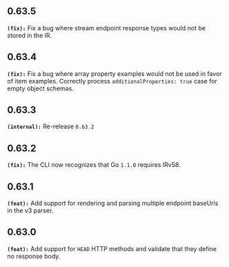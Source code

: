 ## 0.63.5
**`(fix):`** Fix a bug where stream endpoint response types would not be stored in the IR.


## 0.63.4
**`(fix):`** Fix a bug where array property examples would not be used in favor of item examples.
Correctly process `additionalProperties: true` case for empty object schemas.


## 0.63.3
**`(internal):`** Re-release `0.63.2`


## 0.63.2
**`(fix):`** The CLI now recognizes that Go `1.1.0` requires IRv58.


## 0.63.1
**`(feat):`** Add support for rendering and parsing multiple endpoint baseUrls in the v3 parser.


## 0.63.0
**`(feat):`** Add support for `HEAD` HTTP methods and validate that they define no response body.


